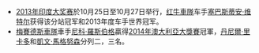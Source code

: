 *[[2013年印度大奖赛|2013年印度大奖赛]]於10月25日至10月27日举行，[[红牛車隊|红牛車隊]]车手[[塞巴斯蒂安·维特尔|塞巴斯蒂安·维特尔]]获得该分站冠军和2013年度车手世界冠军。
*[[梅賽德斯車隊|梅賽德斯車隊]]車手[[尼科·羅斯伯格|尼科·羅斯伯格]]贏得[[2014年澳大利亞大獎賽|2014年澳大利亞大獎賽]]冠軍，[[丹尼爾·里卡多|丹尼爾·里卡多]]和[[凱文·馬格努森|凱文·馬格努森]]分列二，三名。
